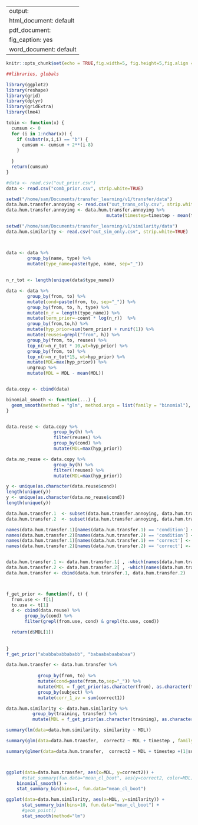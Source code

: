 

---
output:
  html_document: default
  pdf_document:
    fig_caption: yes
  word_document: default
---

```r
knitr::opts_chunk$set(echo = TRUE,fig.width=5, fig.height=5,fig.align = "center",cache=TRUE)
```



```r
##libraries, globals

library(ggplot2)
library(reshape)
library(grid)
library(dplyr)
library(gridExtra)
library(lme4)

tobin <- function(x) {
  cumsum <- 0
  for (i in 1:nchar(x)) {
    if (substr(x,i,i) == "b") {
      cumsum <- cumsum + 2**(i-8)
    }
    
  }
  return(cumsum)
}

#data <- read.csv("out_prior.csv")
data <- read.csv("comb_prior.csv", strip.white=TRUE)

setwd("/home/sam/Documents/transfer_learning/v1/transfer/data")
data.hum.transfer.annoying <- read.csv("out_trans_only.csv", strip.white=TRUE)
data.hum.transfer.annoying <- data.hum.transfer.annoying %>%
                                      mutate(timestep=timestep - mean(timestep))

setwd("/home/sam/Documents/transfer_learning/v1/similarity/data")
data.hum.similarity <- read.csv("out_sim_only.csv", strip.white=TRUE)



data <- data %>%
        group_by(name, type) %>%
        mutate(type_name=paste(type, name, sep="_")) 
  
  
n_r_tot <- length(unique(data$type_name))

data <- data %>%
        group_by(from, to) %>%
        mutate(cond=paste(from, to, sep="_")) %>%
        group_by(from, to, h, type) %>%
        mutate(n_r = length(type_name)) %>%
        mutate(term_prior=-count * log(n_r))  %>%
        group_by(from,to,h) %>%
        mutate(hyp_prior=sum(term_prior) + runif(1)) %>%
        mutate(reuses=grepl("from", h)) %>% 
        group_by(from, to, reuses) %>%
        top_n(n=n_r_tot * 10,wt=hyp_prior) %>%
        group_by(from, to) %>%
        top_n(n=n_r_tot*15, wt=hyp_prior) %>%
        mutate(MDL=max(hyp_prior)) %>%  
        ungroup %>%
        mutate(MDL = MDL - mean(MDL))


data.copy <- cbind(data)

binomial_smooth <- function(...) {
  geom_smooth(method = "glm", method.args = list(family = "binomial"), ...)
}



```

```r
  
  


data.reuse <- data.copy %>%
                  group_by(h) %>%
                  filter(reuses) %>%
                  group_by(cond) %>%
                  mutate(MDL=max(hyp_prior))

data.no_reuse <- data.copy %>%
                  group_by(h) %>%
                  filter(!reuses) %>%
                  mutate(MDL=max(hyp_prior))

y <- unique(as.character(data.reuse$cond))
length(unique(y))
y <- unique(as.character(data.no_reuse$cond))
length(unique(y))

```     



```r


data.hum.transfer.1  <- subset(data.hum.transfer.annoying, data.hum.transfer.annoying$which == 0)
data.hum.transfer.2  <- subset(data.hum.transfer.annoying, data.hum.transfer.annoying$which == 1)

names(data.hum.transfer.1)[names(data.hum.transfer.1) == 'condition'] <- 'from'
names(data.hum.transfer.2)[names(data.hum.transfer.2) == 'condition'] <- 'to'
names(data.hum.transfer.1)[names(data.hum.transfer.1) == 'correct'] <- 'correct1'
names(data.hum.transfer.2)[names(data.hum.transfer.2) == 'correct'] <- 'correct2'


data.hum.transfer.1 <- data.hum.transfer.1[ , -which(names(data.hum.transfer.1) %in% c("which","timestep", "consistent", "subject"))]
data.hum.transfer.2 <- data.hum.transfer.2[ , -which(names(data.hum.transfer.2) %in% c("which", "consistent"))]
data.hum.transfer <- cbind(data.hum.transfer.1, data.hum.transfer.2)



f_get_prior <- function(f, t) {
  from.use <- f[1]
  to.use <- t[1]
  d <- cbind(data.reuse) %>%
       group_by(cond) %>%
       filter(grepl(from.use, cond) & grepl(to.use, cond))

  return(d$MDL[1])
  
  
}
f_get_prior("ababbababbababb", "babaababaababaa")

data.hum.transfer <- data.hum.transfer %>%
      
            group_by(from, to) %>%
            mutate(cond=paste(from,to,sep="_")) %>%
            mutate(MDL = f_get_prior(as.character(from), as.character(to))) %>%
            group_by(subject) %>%
            mutate(corr_1_av = sum(correct1))

data.hum.similarity <- data.hum.similarity %>%
          group_by(training, transfer) %>%
          mutate(MDL = f_get_prior(as.character(training), as.character(transfer))) 

```


```r

summary(lm(data=data.hum.similarity, similarity ~ MDL))

summary(glm(data=data.hum.transfer,  correct2 ~ MDL + timestep , family=binomial(link="logit")))

summary(glmer(data=data.hum.transfer,  correct2 ~ MDL + timestep +(1|subject), family=binomial(link="logit")))



ggplot(data=data.hum.transfer, aes(x=MDL, y=correct2)) +
      #stat_summary(fun.data="mean_cl_boot", aes(y=correct2, color=MDL))
    binomial_smooth() +
    stat_summary_bin(bins=4, fun.data="mean_cl_boot")

ggplot(data=data.hum.similarity, aes(x=MDL, y=similarity)) +
      stat_summary_bin(bins=10, fun.data="mean_cl_boot") +
      #geom_point()
      stat_smooth(method="lm")


```